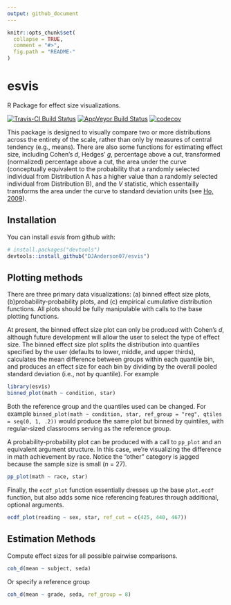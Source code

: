 ```yaml
---
output: github_document
---
```


<!-- README.md is generated from README.Rmd. Please edit that file -->

```r
knitr::opts_chunk$set(
  collapse = TRUE,
  comment = "#>",
  fig.path = "README-"
)
```

# esvis

R Package for effect size visualizations.

[![Travis-CI Build Status](https://travis-ci.org/DJAnderson07/esvis.svg?branch=master)](https://travis-ci.org/DJAnderson07/esvis) 
[![AppVeyor Build Status](https://ci.appveyor.com/api/projects/status/github/DJAnderson07/esvis?branch=master&svg=true)](https://ci.appveyor.com/project/DJAnderson07/esvis) 
[![codecov](https://codecov.io/gh/DJAnderson07/esvis/branch/master/graph/badge.svg)](https://codecov.io/gh/DJAnderson07/esvis)

This package is designed to visually compare two or more distributions across the entirety of the scale, rather than only by measures of central tendency (e.g., means). There are also some functions for estimating effect size, including Cohen's *d*, Hedges' *g*, percentage above a cut, transformed (normalized) percentage above a cut, the area under the curve (conceptually equivalent to the probability that a randomly selected individual from Distribution A has a higher value than a randomly selected individual from Distribution B), and the *V* statistic, which essentailly transforms the area under the curve to standard deviation units (see [Ho, 2009](https://www.jstor.org/stable/40263526?seq=1#page_scan_tab_contents)).

## Installation

You can install *esvis* from github with:

```r
# install.packages("devtools")
devtools::install_github("DJAnderson07/esvis")
```

## Plotting methods

There are three primary data visualizations: (a) binned effect size plots, (b)probability-probability plots, and (c) empirical cumulative distribution functions. All plots should be fully manipulable with calls to the base plotting functions.

At present, the binned effect size plot can only be produced with Cohen's *d*, although future development will allow the user to select the type of effect size. The binned effect size plot splits the distribution into quantiles specified by the user (defaults to lower, middle, and upper thirds), calculates the mean difference between groups within each quantile bin, and produces an effect size for each bin by dividing by the overall pooled standard deviation (i.e., not by quantile). For example


```r
library(esvis)
binned_plot(math ~ condition, star)
```

Both the reference group and the quantiles used can be changed. For example `binned_plot(math ~ condition, star, ref_group = "reg", qtiles = seq(0, 1, .2))` would produce the same plot but binned by quintiles, with regular-sized classrooms serving as the reference group. 

A probability-probability plot can be produced with a call to `pp_plot` and an equivalent argument structure. In this case, we're visualizing the difference in math achievement by race. Notice the "other" category is jagged because the sample size is small (*n* = 27).

```r
pp_plot(math ~ race, star)
```

Finally, the `ecdf_plot` function essentially dresses up the base `plot.ecdf` function, but also adds some nice referencing features through additional, optional arguments.

```r
ecdf_plot(reading ~ sex, star, ref_cut = c(425, 440, 467))
```

## Estimation Methods

Compute effect sizes for all possible pairwise comparisons.

```r
coh_d(mean ~ subject, seda)
```

Or specify a reference group


```r
coh_d(mean ~ grade, seda, ref_group = 8)
```

